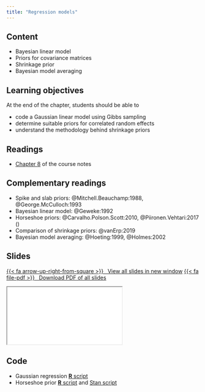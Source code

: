 ```yaml
---
title: "Regression models"
---
```



## Content

- Bayesian linear model
- Priors for covariance matrices
- Shrinkage prior
- Bayesian model averaging

## Learning objectives

At the end of the chapter, students should be able to

- code a Gaussian linear model using Gibbs sampling
- determine suitable priors for correlated random effects
- understand the methodology behind shrinkage priors



## Readings

- [Chapter 8](https://lbelzile.github.io/MATH80601A/regression.html) of the course notes

## Complementary readings

- Spike and slab priors: @Mitchell.Beauchamp:1988, @George.McCulloch:1993
- Bayesian linear model: @Geweke:1992 
- Horseshoe priors: @Carvalho.Polson.Scott:2010, @Piironen.Vehtari:2017 ()
<!-- - @Bove.Held:2011 (Zellner $g$-prior for GLM) -->
- Comparison of shrinkage priors: @vanErp:2019
- Bayesian model averaging: @Hoeting:1999, @Holmes:2002


## Slides


<p class="text-center"><a class="btn btn-success btn-lg" target="_blank" href="../slides/bayesmod-slides8.html">{{< fa arrow-up-right-from-square >}} &ensp;View all slides in new window</a> <a class="btn btn-success btn-lg" target="_blank" href="../slides/bayesmod-slides8.pdf" role="button">{{< fa file-pdf >}} &ensp;Download PDF of all slides</a></p>


<div class="ratio ratio-16x9">
<iframe class="slide-deck" src="../slides/bayesmod-slides8.html"></iframe>
</div>

## Code

- Gaussian regression [**R** script](/files/code/08-gaussianregression.R)
- Horseshoe prior [**R** script](/files/code/08-horseshoe.R) and [Stan script](/files/code/08-horseshoe.stan)
